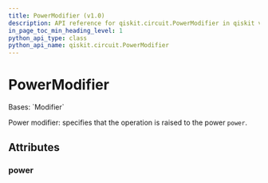 ```yaml
---
title: PowerModifier (v1.0)
description: API reference for qiskit.circuit.PowerModifier in qiskit v1.0
in_page_toc_min_heading_level: 1
python_api_type: class
python_api_name: qiskit.circuit.PowerModifier
---
```


# PowerModifier

<Class id="qiskit.circuit.PowerModifier" isDedicatedPage={true} github="https://github.com/Qiskit/qiskit/tree/stable/1.0/qiskit/circuit/annotated_operation.py#L52-L56" signature="qiskit.circuit.PowerModifier(power)" modifiers="class">
  Bases: `Modifier`

  Power modifier: specifies that the operation is raised to the power `power`.

  ## Attributes

  ### power

  <Attribute id="qiskit.circuit.PowerModifier.power" attributeTypeHint="float" />
</Class>

